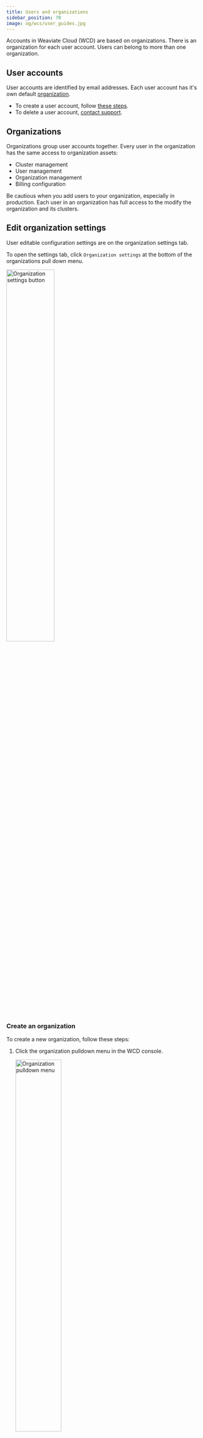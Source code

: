 ```yaml
---
title: Users and organizations
sidebar_position: 70
image: og/wcs/user_guides.jpg
---
```



Accounts in Weaviate Cloud (WCD) are based on organizations. There is an organization for each user account. Users can belong to more than one organization.

## User accounts

User accounts are identified by email addresses. Each user account has it's own default [organization](#organizations).

- To create a user account, follow [these steps](/wcs/platform/create-account).
- To delete a user account, [contact support](mailto:support@weaviate.io).

## Organizations

Organizations group user accounts together. Every user in the organization has the same access to organization assets:

- Cluster management
- User management
- Organization management
- Billing configuration

Be cautious when you add users to your organization, especially in production. Each user in an organization has full access to the modify the organization and its clusters.

## Edit organization settings

User editable configuration settings are on the organization settings tab.

To open the settings tab, click `Organization settings` at the bottom of the organizations pull down menu.

<img src={OrgSettings} width="50%" alt="Organization settings button"/>

### Create an organization

To create a new organization, follow these steps:

1. Click the organization pulldown menu in the WCD console.

    <img src={OrgPulldown} width="50%" alt="Organization pulldown menu"/>

2. Click "Add new organization".
1. Enter the organization name.

WCD automatically switches the console view to the new organization.

### Switch organizations

To switch between organizations, select an organization name in the organization pulldown menu in the WCD console.

### Edit an organization name

To edit an organization name, follow these steps:

1. Open the [organization settings](#edit-organization-settings) panel.
1. Click the `Update` button.

<img src={OrgUpdateName} width="75%" alt="Update name button"/>

3. Edit the name.
1. Click the check mark to accept the change.

<img src={OrgUpdateCheckMark} width="75%" alt="Update name button"/>

### Delete an organization

To delete an organization, [contact support](mailto:support@weaviate.io).

## Manage users

Any member of an organization can add or remove a user. A new user has to have a WCD account.

### Add a user

A WCD user can be a member of more than one organization. Once a user creates an account in WCD, you can add that user to your organization.

To add a user, follow these steps:

1. Ask the user for WCD account details.

   - If the user has an account, note the email address.
   - If the user does not have an account, [create a new account](/wcs/platform/create-account).

2. Open the [organization settings](#edit-organization-settings) panel.
1. Enter the user's email address in the `Users` section. Click `Add user`.

WCD sends an email to the user when the user is added to the organization.

### Remove a user

To remove a user, follow these steps:

1. Open the [organization settings](#edit-organization-settings) panel.
1. Find the user's email address in the `Users` section.
1. Click the trashcan icon to delete the user.
1. Click `Confirm`.

If you have clusters that are created by the deleted user, those clusters are still available after the restart.

## Billing

[Billing](/wcs/platform/billing.mdx) is done on an organization level.

Once a billing account is configured, every user in an organization can create new clusters or modify existing ones.

The account gets an invoice for each cluster. Cluster invoices are sent every 30 days, starting from when the cluster is created.

## Support


<SupportAndTrouble />


<CustomScriptLoader/>

